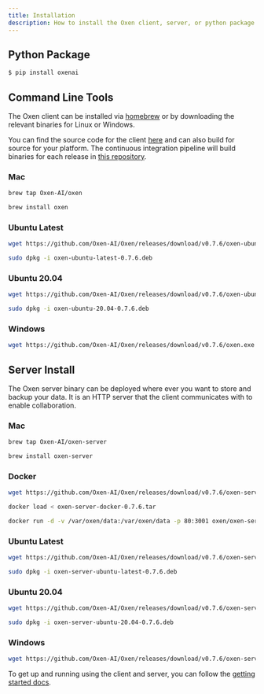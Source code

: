```yaml
---
title: Installation
description: How to install the Oxen client, server, or python package.
---
```


## Python Package

```bash
$ pip install oxenai
```

## Command Line Tools

The Oxen client can be installed via [homebrew](https://brew.sh/) or by downloading the relevant binaries for Linux or Windows.

You can find the source code for the client [here](https://github.com/Oxen-AI/Oxen) and can also build for source for your platform. The continuous integration pipeline will build binaries for each release in [this repository](https://github.com/Oxen-AI/Oxen).

### Mac

```bash
brew tap Oxen-AI/oxen
```

```bash
brew install oxen
```

### Ubuntu Latest

```bash
wget https://github.com/Oxen-AI/Oxen/releases/download/v0.7.6/oxen-ubuntu-latest-0.7.6.deb
```

```bash
sudo dpkg -i oxen-ubuntu-latest-0.7.6.deb
```

### Ubuntu 20.04

```bash
wget https://github.com/Oxen-AI/Oxen/releases/download/v0.7.6/oxen-ubuntu-20.04-0.7.6.deb
```

```bash
sudo dpkg -i oxen-ubuntu-20.04-0.7.6.deb
```

### Windows

```bash
wget https://github.com/Oxen-AI/Oxen/releases/download/v0.7.6/oxen.exe
```

## Server Install

The Oxen server binary can be deployed where ever you want to store and backup your data. It is an HTTP server that the client communicates with to enable collaboration.

### Mac

```bash
brew tap Oxen-AI/oxen-server
```

```bash
brew install oxen-server
```

### Docker

```bash
wget https://github.com/Oxen-AI/Oxen/releases/download/v0.7.6/oxen-server-docker-0.7.6.tar
```

```bash
docker load < oxen-server-docker-0.7.6.tar
```

```bash
docker run -d -v /var/oxen/data:/var/oxen/data -p 80:3001 oxen/oxen-server:latest
```

### Ubuntu Latest

```bash
wget https://github.com/Oxen-AI/Oxen/releases/download/v0.7.6/oxen-server-ubuntu-latest-0.7.6.deb
```

```bash
sudo dpkg -i oxen-server-ubuntu-latest-0.7.6.deb
```

### Ubuntu 20.04

```bash
wget https://github.com/Oxen-AI/Oxen/releases/download/v0.7.6/oxen-server-ubuntu-20.04-0.7.6.deb
```

```bash
sudo dpkg -i oxen-server-ubuntu-20.04-0.7.6.deb
```

### Windows

```bash
wget https://github.com/Oxen-AI/Oxen/releases/download/v0.7.6/oxen-server.exe
```

To get up and running using the client and server, you can follow the [getting started docs](https://github.com/Oxen-AI/oxen-release).
